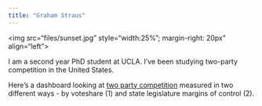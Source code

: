 ```yaml
---
title: "Graham Straus"
---
```


<style>
  .title{
    display: none;
  }
</style>

<link rel="stylesheet" href="styles.css" type="text/css">

<img src="files/sunset.jpg" style="width:25%";  margin-right: 20px" align="left">

I am a second year PhD student at UCLA. I've been studying two-party competition in the United States. 

Here's a dashboard looking at [two party competition](https://teitsp-graham-straus.shinyapps.io/party_comp_app/) measured in two different ways - by voteshare (1) and state legislature margins of control (2). 